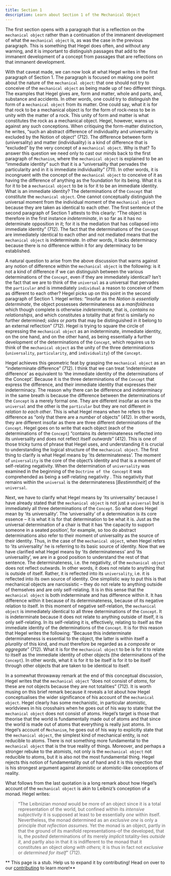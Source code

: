 ```yaml
---
title: Section 1
description: Learn about Section 1 of the Mechanical Object
---
```



The first section opens with a paragraph that is a reflection on the ```mechanical object``` rather than a continuation of the immanent development of what the ```mechanical object``` is, as was the case in the previous paragraph. This is something that Hegel does often, and without any warning, and it is important to distinguish passages that add to the immanent development of a concept from passages that are reflections on that immanent development.  
	
With that caveat made, we can now look at what Hegel writes in the first paragraph of Section 1. The paragraph is focused on making one point about the nature of the ```mechanical object```: that one should not try to conceive of the ```mechanical object``` as being made up of two different things. The examples that Hegel gives are, form and matter, whole and parts, and, substance and accidents. In other words, one could try to distinguish the form of a ```mechanical object``` from its matter. One could say, what it is for that rock to be a mechanical object is for the form of rock-ness to be in unity with the matter of a rock. This unity of form and matter is what constitutes the rock as a mechanical object. Hegel, however, warns us against any such conceptions. When critiquing the form-matter distinction, he writes, “such an abstract difference of individuality and universality is excluded by the Notion of object”  (712). The difference between form (universality) and matter (individuality) is a kind of difference that is “excluded” by the very concept of a ```mechanical object```. Why is that? To answer this question we need only to cast our minds back to the first paragraph of ```Mechanism```, where the ```mechanical object``` is explained to be an “immediate identity” such that it is a “universality that pervades the particularity and in it is immediate individuality” (711). In other words, it is incongruent with the concept of the ```mechanical object``` to conceive of it as having the difference of anything as the foundation for its being. What it is for it to be a ```mechanical object``` to be is for it to be an immediate identity. What is an immediate identity? The determinations of the ```Concept``` that constitute the ```mechanical object```. One cannot conceptually distinguish the universal moment from the individual moment of the ```mechanical object``` because they are taken as identical to each other. The first sentence of the second paragraph of Section 1 attests to this clearly: “The object is therefore in the first instance *indeterminate*, in so far as it has no determinate opposition in it; for it is the mediation that has collapsed into immediate identity”  (712). The fact that the determinations of the ```Concept``` are immediately identical to each other and not mediated means that the ```mechanical object``` is indeterminate. In other words, it lacks determinacy because there is no difference within it for any determinacy to be established. 

A natural question to arise from the above discussion that warns against any notion of difference within the ```mechanical object``` is the following: is it not a kind of difference if we can distinguish between the various determinations of the ```Concept```, even if they are immediately identical? Isn’t the fact that we are to think of the ```universal``` as a universal that pervades the ```particular``` and is immediately ```individual``` a reason to conceive of them as different to each other? Hegel picks up on this point in the second paragraph of Section 1. Hegel writes: “Insofar as the *Notion is essentially determinate*, the object possesses determinateness as a *manifoldness* which though complete is otherwise *indeterminate*, that is, *contains no relationships*, and which constitutes a totality that at first is similarly no further determined; *sides* or *parts* that may be distinguished in it belong to an external reflection”  (712). Hegel is trying to square the circle of expressing the ```mechanical object``` as an indeterminate, immediate identity, on the one hand, and on the other hand, as being essentially a further development of the determinations of the ```Concept```, which requires us to think of the ```mechanical object``` as the unity of the three determinations (```universality```, ```particularity```, and ```individuality```) of the ```Concept```. 

Hegel achieves this geometric feat by grasping the ```mechanical object``` as an “indeterminate difference”  (712). I think that we can treat ‘indeterminate difference’ as equivalent to ‘the immediate identity of the determinations of the Concept’. Because it is the three determinations of the ```Concept``` that express the difference, and their immediate identity that expresses their indeterminacy. The reason why there can be difference and indeterminacy in the same breath is because the difference between the determinations of the ```Concept``` is a merely formal one. They are different insofar as one is the ```universal``` and the other is the ```particular``` but they are not different *in relation to each other*. This is what Hegel means when he refers to the difference as “only that there are a *number* of objects”  (412). In other words, they are different insofar as there are three different determinations of the ```Concept```. Hegel goes on to write that each object (each of the determinations of the ```Concept```) “contains its determinateness reflected into its universality and does not reflect itself *outwards*”  (412). This is one of those tricky turns of phrase that Hegel uses, and understanding it is crucial to understanding the logical structure of the ```mechanical object```. The first thing to clarify is what Hegel means by ‘its determinateness’. The moment of ```universality``` is the core of the object’s identity and that is a moment of self-relating negativity. When the determination of ```universality``` was examined in the beginning of the ```Doctrine of the Concept``` it was comprehended as being a self-relating negativity . This negativity that remains within the ```universal``` is the determinateness [*Bestimmtheit*] of the ```universal```. 

Next, we have to clarify what Hegel means by ‘its universality’ because I have already stated that the ```mechanical object``` is not just a ```universal``` but is immediately all three determinations of the ```Concept```. So what does Hegel mean by ‘its universality’. The ‘universality’ of a determination is its core essence – it is what it is for that determination to be what it is. Just as the universal determination of a chair is that it has ‘the capacity to support someone in a seated position’, for example, so too do abstract determinations also refer to their moment of universality as the source of their identity. Thus, in the case of the ```mechanical object```, when Hegel refers to ‘its universality’ he is referring to its basic source of identity. Now that we have clarified what Hegel means by ‘its determinateness’ and ‘its universality’, we are in a good position to understand the rest of that sentence. The determinateness, i.e. the negativity, of the ```mechanical object``` does not reflect outwards. In other words, it does not relate to anything that is outside of itself. Rather, it is reflected into its ```universality```, i.e. it is reflected into its own source of identity. One simplistic way to put this is that mechanical objects are narcissistic – they do not relate to anything outside of themselves and are only self-relating. It is in this sense that the ```mechanical object``` is both indeterminate and has difference within it. It has difference within it because of its determinateness, because of its negative relation to itself. In this moment of negative self-relation, the ```mechanical object``` is immediately identical to all three determinations of the ```Concept```. It is indeterminate because it does not relate to anything outside of itself, it is only self-relating. In its self-relating it is, effectively, relating to itself as the immediate identity of the determinations of the ```Concept```. It is for this reason that Hegel writes the following: “Because this indeterminate determinateness is essential to the object, the latter is within itself a *plurality* of this kind, and must therefore be regarded as a *composite* or *aggregate*” (712).  What it is for the ```mechanical object``` to be is for it to relate to itself as the immediate identity of other objects (the determinations of the ```Concept```). In other words, what it is for it to be itself is for it to be itself through other objects that are taken to be identical to itself. 

In a somewhat throwaway remark at the end of this conceptual discussion, Hegel writes that the ```mechanical object``` “does not consist of *atoms*, for these are not objects because they are not totalities” (712).  It is worth musing on this brief remark because it reveals a lot about how Hegel conceptualises the wider significance of his account of the ```mechanical object```. Hegel clearly has some mechanistic, in particular atomistic, worldviews in his crosshairs when he goes out of his way to state that the ```mechanical object``` does not consist of atoms. Hegel’s target is those that theorise that the world is fundamentally made out of atoms and that since the world is made out of atoms that everything is really just atoms.  In Hegel’s account of ```Mechanism```, he goes out of his way to explicitly state that the ```mechanical object```, the simplest kind of mechanical entity, is not reducible to atoms. There is not something more fundamental to the ```mechanical object``` that is the true reality of things. Moreover, and perhaps a stronger rebuke to the atomists, not only is the ```mechanical object``` not reducible to atoms, but it is also not the most fundamental thing. Hegel rejects this notion of fundamentality out of hand and it is this rejection that is his strongest argument against atomistic or atomistic-like conceptions of reality.

What follows from the last quotation is a long remark about how Hegel’s account of the ```mechanical object``` is akin to Leibniz’s conception of a monad. Hegel writes:

>“The Leibnizian *monad* would be more of an object since it is a total representation of the world, but confined within its *intensive subjectivity* it is supposed at least to be essentially *one* within itself. Nevertheless, the monad determined as an *exclusive one* is only a principle *that reflection assumes*. Yet the monad is an object, partly in that the ground of its manifold representations-of the developed, that is, the *posited* determinations of its merely *implicit* totality-lies *outside it*, and partly also in that it is indifferent to the monad that it constitutes an object *along with others*; it is thus in fact not *exclusive* or *determined for itself*” (712).

** This page is a stub. Help us to expand it by contributing! Head on over to our [contributing](sphil/src/pages/contributing) to learn more!**

